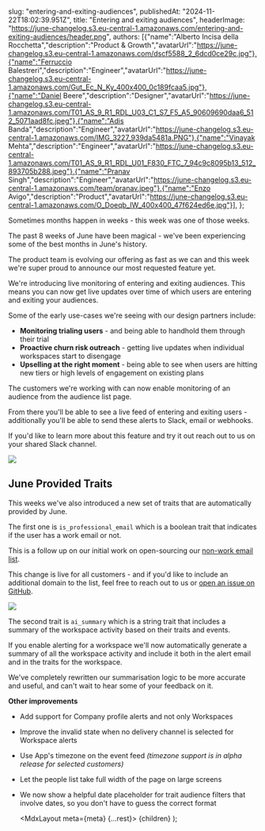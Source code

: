   

  slug: "entering-and-exiting-audiences",
  publishedAt: "2024-11-22T18:02:39.951Z",
  title: "Entering and exiting audiences",
  headerImage: "https://june-changelog.s3.eu-central-1.amazonaws.com/entering-and-exiting-audiences/header.png",
  authors: [{"name":"Alberto Incisa della Rocchetta","description":"Product & Growth","avatarUrl":"https://june-changelog.s3.eu-central-1.amazonaws.com/dscf5588_2_6dcd0ce29c.jpg"},{"name":"Ferruccio Balestreri","description":"Engineer","avatarUrl":"https://june-changelog.s3.eu-central-1.amazonaws.com/Gut_Ec_N_Ky_400x400_0c189fcaa5.jpg"},{"name":"Daniel Beere","description":"Designer","avatarUrl":"https://june-changelog.s3.eu-central-1.amazonaws.com/T01_AS_9_R1_RDL_U03_C1_S7_F5_A5_90609690daa6_512_5071aad8fc.jpeg"},{"name":"Adis Banda","description":"Engineer","avatarUrl":"https://june-changelog.s3.eu-central-1.amazonaws.com/IMG_3227_939da5481a.PNG"},{"name":"Vinayak Mehta","description":"Engineer","avatarUrl":"https://june-changelog.s3.eu-central-1.amazonaws.com/T01_AS_9_R1_RDL_U01_F830_FTC_7_94c9c8095b13_512_893705b288.jpeg"},{"name":"Pranav Singh","description":"Engineer","avatarUrl":"https://june-changelog.s3.eu-central-1.amazonaws.com/team/pranav.jpeg"},{"name":"Enzo Avigo","description":"Product","avatarUrl":"https://june-changelog.s3.eu-central-1.amazonaws.com/O_Doeqb_IW_400x400_47f624ed6e.jpg"}],
};

Sometimes months happen in weeks - this week was one of those weeks.

The past 8 weeks of June have been magical - we've been experiencing some of the best months in June's history.

The product team is evolving our offering as fast as we can and this week we're super proud to announce our most requested feature yet.

We're introducing live monitoring of entering and exiting audiences. This means you can now get live updates over time of which users are entering and exiting your audiences.

Some of the early use-cases we're seeing with our design partners include:

- **Monitoring trialing users** - and being able to handhold them through their trial
- **Proactive churn risk outreach** - getting live updates when individual workspaces start to disengage
- **Upselling at the right moment** - being able to see when users are hitting new tiers or high levels of engagement on existing plans


The customers we're working with can now enable monitoring of an audience from the audience list page.

From there you'll be able to see a live feed of entering and exiting users - additionally you'll be able to send these alerts to Slack, email or webhooks.

If you'd like to learn more about this feature and try it out reach out to us on your shared Slack channel.


![](https://june-changelog.s3.eu-central-1.amazonaws.com/entering-and-exiting-audiences/system-traits.png)

## June Provided Traits

This weeks we've also introduced a new set of traits that are automatically provided by June.

The first one is `is_professional_email` which is a boolean trait that indicates if the user has a work email or not.

This is a follow up on our initial work on open-sourcing our [non-work email list](https://github.com/juneHQ/non-work-domains/).

This change is live for all customers - and if you'd like to include an additional domain to the list, feel free to reach out to us or [open an issue on GitHub](https://github.com/juneHQ/non-work-domains/).


![](https://june-changelog.s3.eu-central-1.amazonaws.com/entering-and-exiting-audiences/ai-summary.png)

The second trait is `ai_summary` which is a string trait that includes a summary of the workspace activity based on their traits and events.

If you enable alerting for a workspace we'll now automatically generate a summary of all the workspace activity and include it both in the alert email and in the traits for the workspace.

We've completely rewritten our summarisation logic to be more accurate and useful, and can't wait to hear some of your feedback on it.

**Other improvements**

- Add support for Company profile alerts and not only Workspaces
- Improve the invalid state when no delivery channel is selected for Workspace alerts
- Use App's timezone on the event feed *(timezone support is in alpha release for selected customers)*
- Let the people list take full width of the page on large screens
- We now show a helpful date placeholder for trait audience filters that involve dates, so you don't have to guess the correct format



  <MdxLayout meta={meta} {...rest}>
    {children}
  </MdxLayout>
);
